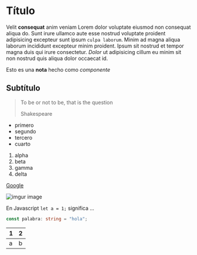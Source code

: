 
# Título

Velit **consequat** anim veniam Lorem dolor voluptate eiusmod non consequat aliqua do. Sunt irure ullamco aute esse nostrud voluptate proident adipisicing excepteur sunt ipsum `culpa laborum`. Minim ad magna aliqua laborum incididunt excepteur minim proident. Ipsum sit nostrud et tempor magna duis qui irure consectetur. _Dolor_ ut adipisicing cillum eu minim sit non nostrud quis aliqua dolor occaecat id.

<Nota>

Esto es una **nota** hecho como _componente_

</Nota>

## Subtítulo

> To be or not to be, that is the question
>
> Shakespeare

- primero
- segundo
- tercero
- cuarto

1. alpha
1. beta
1. gamma
1. delta

[Google](https://www.google.com)

![imgur image](https://imgur.com/gallery/eJy5DLn)

En Javascript `let a = 1;` significa ...

```typescript
const palabra: string = "hola";
```

| 1   | 2   |
| --- | --- |
| a   | b   |
